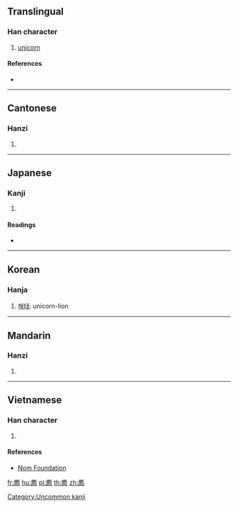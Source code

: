 {{character info/new}}
==Translingual==

===Han character===
{{Han char|rn=53|rad=广|as=10|sn=13|four=00227|canj=IXF}}

# [[unicorn]]

====References====
* {{Han ref|kx=0349.201|dkj=09433|hdz=20896.020|uh=5ECC|ud=24268|bh=DD5E|bd=56670}}

----

==Cantonese==

===Hanzi===
{{yue-hanzi|jyut=[[zaai6]], [[zai6]], [[zi6]]|y=jaai6, jai6, ji6}}

# {{defn|lang=yue|sort=广10}}

----

==Japanese==

===Kanji===
{{ja-kanji|grade=|rs=广10}}

# {{defn|lang=ja|sort=广10}}

====Readings====
* {{ja-readings|on=[[ち]] (chi)|kun=}}

----

==Korean==

===Hanja===
{{ko-hanja|hangeul=[[치]]|eumhun=|rv=chi|mr=ch'i|y=chi}}

# [[해태]]: unicorn-lion

[[Category:Uncommon kanji]]

----

==Mandarin==

===Hanzi===
{{cmn-hanzi|pin=[[zhì]] ([[zhi4]])|wg=chih<sup>4</sup>}}

# {{defn|lang=cmn|sort=广10}}

----

==Vietnamese==

===Han character===
{{vi-readings|rs=广10|hanviet=trãi}}

# {{defn|lang=vi|sort=广10}}

====References====
* [http://nomfoundation.org/common/nom_details.php?codepoint=5ecc Nom Foundation]

[[fr:廌]]
[[hu:廌]]
[[pl:廌]]
[[th:廌]]
[[zh:廌]]